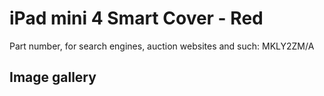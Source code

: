 # iPad mini 4 Smart Cover - Red

Part number, for search engines, auction websites and such: MKLY2ZM/A

## Image gallery

<div style={{ width: "768px" }}>
  <GalleryComponent
    images={[
      {
        original: "/everysource/MKLY2",
        thumbnail: "/everypreview/MKLY2",
      },
      {
        original: "/everysource/MKLY2_AV1_GOLD",
        thumbnail: "/everypreview/MKLY2_AV1_GOLD",
      },
      {
        original: "/everysource/MKLY2_AV1_SILVER",
        thumbnail: "/everypreview/MKLY2_AV1_SILVER",
      },
      {
        original: "/everysource/MKLY2_AV1_SPACE_GRAY",
        thumbnail: "/everypreview/MKLY2_AV1_SPACE_GRAY",
      },
      {
        original: "/everysource/MKLY2_AV2",
        thumbnail: "/everypreview/MKLY2_AV2",
      },
      {
        original: "/everysource/MKLY2_AV3",
        thumbnail: "/everypreview/MKLY2_AV3",
      }
    ]}
  />
</div>